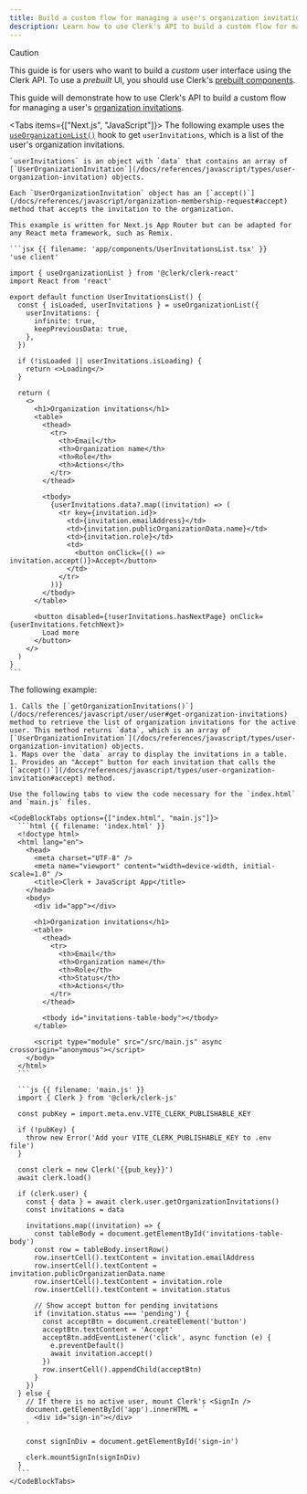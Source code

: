 ```yaml
---
title: Build a custom flow for managing a user's organization invitations
description: Learn how to use Clerk's API to build a custom flow for managing a user's organization invitations.
---
```


> [!CAUTION]
> This guide is for users who want to build a _custom_ user interface using the Clerk API. To use a _prebuilt_ UI, you should use Clerk's [prebuilt components](/docs/components/overview).

This guide will demonstrate how to use Clerk's API to build a custom flow for managing a user's [organization invitations](/docs/organizations/overview#organization-invitations).

<Tabs items={["Next.js", "JavaScript"]}>
  <Tab>
    The following example uses the [`useOrganizationList()`](/docs/references/react/use-organization) hook to get `userInvitations`, which is a list of the user's organization invitations.

    `userInvitations` is an object with `data` that contains an array of [`UserOrganizationInvitation`](/docs/references/javascript/types/user-organization-invitation) objects.

    Each `UserOrganizationInvitation` object has an [`accept()`](/docs/references/javascript/organization-membership-request#accept) method that accepts the invitation to the organization.

    This example is written for Next.js App Router but can be adapted for any React meta framework, such as Remix.

    ```jsx {{ filename: 'app/components/UserInvitationsList.tsx' }}
    'use client'

    import { useOrganizationList } from '@clerk/clerk-react'
    import React from 'react'

    export default function UserInvitationsList() {
      const { isLoaded, userInvitations } = useOrganizationList({
        userInvitations: {
          infinite: true,
          keepPreviousData: true,
        },
      })

      if (!isLoaded || userInvitations.isLoading) {
        return <>Loading</>
      }

      return (
        <>
          <h1>Organization invitations</h1>
          <table>
            <thead>
              <tr>
                <th>Email</th>
                <th>Organization name</th>
                <th>Role</th>
                <th>Actions</th>
              </tr>
            </thead>

            <tbody>
              {userInvitations.data?.map((invitation) => (
                <tr key={invitation.id}>
                  <td>{invitation.emailAddress}</td>
                  <td>{invitation.publicOrganizationData.name}</td>
                  <td>{invitation.role}</td>
                  <td>
                    <button onClick={() => invitation.accept()}>Accept</button>
                  </td>
                </tr>
              ))}
            </tbody>
          </table>

          <button disabled={!userInvitations.hasNextPage} onClick={userInvitations.fetchNext}>
            Load more
          </button>
        </>
      )
    }
    ```
  </Tab>

  <Tab>
    The following example:

    1. Calls the [`getOrganizationInvitations()`](/docs/references/javascript/user/user#get-organization-invitations) method to retrieve the list of organization invitations for the active user. This method returns `data`, which is an array of [`UserOrganizationInvitation`](/docs/references/javascript/types/user-organization-invitation) objects.
    1. Maps over the `data` array to display the invitations in a table.
    1. Provides an "Accept" button for each invitation that calls the [`accept()`](/docs/references/javascript/types/user-organization-invitation#accept) method.

    Use the following tabs to view the code necessary for the `index.html` and `main.js` files.

    <CodeBlockTabs options={["index.html", "main.js"]}>
      ```html {{ filename: 'index.html' }}
      <!doctype html>
      <html lang="en">
        <head>
          <meta charset="UTF-8" />
          <meta name="viewport" content="width=device-width, initial-scale=1.0" />
          <title>Clerk + JavaScript App</title>
        </head>
        <body>
          <div id="app"></div>

          <h1>Organization invitations</h1>
          <table>
            <thead>
              <tr>
                <th>Email</th>
                <th>Organization name</th>
                <th>Role</th>
                <th>Status</th>
                <th>Actions</th>
              </tr>
            </thead>

            <tbody id="invitations-table-body"></tbody>
          </table>

          <script type="module" src="/src/main.js" async crossorigin="anonymous"></script>
        </body>
      </html>
      ```

      ```js {{ filename: 'main.js' }}
      import { Clerk } from '@clerk/clerk-js'

      const pubKey = import.meta.env.VITE_CLERK_PUBLISHABLE_KEY

      if (!pubKey) {
        throw new Error('Add your VITE_CLERK_PUBLISHABLE_KEY to .env file')
      }

      const clerk = new Clerk('{{pub_key}}')
      await clerk.load()

      if (clerk.user) {
        const { data } = await clerk.user.getOrganizationInvitations()
        const invitations = data

        invitations.map((invitation) => {
          const tableBody = document.getElementById('invitations-table-body')
          const row = tableBody.insertRow()
          row.insertCell().textContent = invitation.emailAddress
          row.insertCell().textContent = invitation.publicOrganizationData.name
          row.insertCell().textContent = invitation.role
          row.insertCell().textContent = invitation.status

          // Show accept button for pending invitations
          if (invitation.status === 'pending') {
            const acceptBtn = document.createElement('button')
            acceptBtn.textContent = 'Accept'
            acceptBtn.addEventListener('click', async function (e) {
              e.preventDefault()
              await invitation.accept()
            })
            row.insertCell().appendChild(acceptBtn)
          }
        })
      } else {
        // If there is no active user, mount Clerk's <SignIn />
        document.getElementById('app').innerHTML = `
          <div id="sign-in"></div>
        `

        const signInDiv = document.getElementById('sign-in')

        clerk.mountSignIn(signInDiv)
      }
      ```
    </CodeBlockTabs>
  </Tab>
</Tabs>
